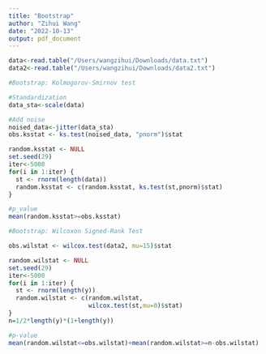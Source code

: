 ```yaml
---
title: "Bootstrap"
author: "Zihui Wang"
date: "2022-10-13"
output: pdf_document
---
```


```r
data<-read.table("/Users/wangzihui/Downloads/data.txt")
data2<-read.table("/Users/wangzihui/Downloads/data2.txt")
```

```r
#Bootstrap: Kolmogorov-Smirnov test

#Standardization
data_sta<-scale(data)

#Add noise
noised_data<-jitter(data_sta)
obs.ksstat <- ks.test(noised_data, "pnorm")$stat

random.ksstat <- NULL
set.seed(29)
iter<-5000
for(i in 1:iter) {
  st <- rnorm(length(data))
  random.ksstat <- c(random.ksstat, ks.test(st,pnorm)$stat)
}

#p_value
mean(random.ksstat>=obs.ksstat)
```

```r
#Bootstrap: Wilcoxon Signed-Rank Test

obs.wilstat <- wilcox.test(data2, mu=15)$stat

random.wilstat <- NULL
set.seed(29)
iter<-5000
for(i in 1:iter) {
  st <- rnorm(length(y))
  random.wilstat <- c(random.wilstat,
                      wilcox.test(st,mu=0)$stat)
}
n=1/2*length(y)*(1+length(y))

#p-value
mean(random.wilstat<=obs.wilstat)+mean(random.wilstat>=n-obs.wilstat)
```